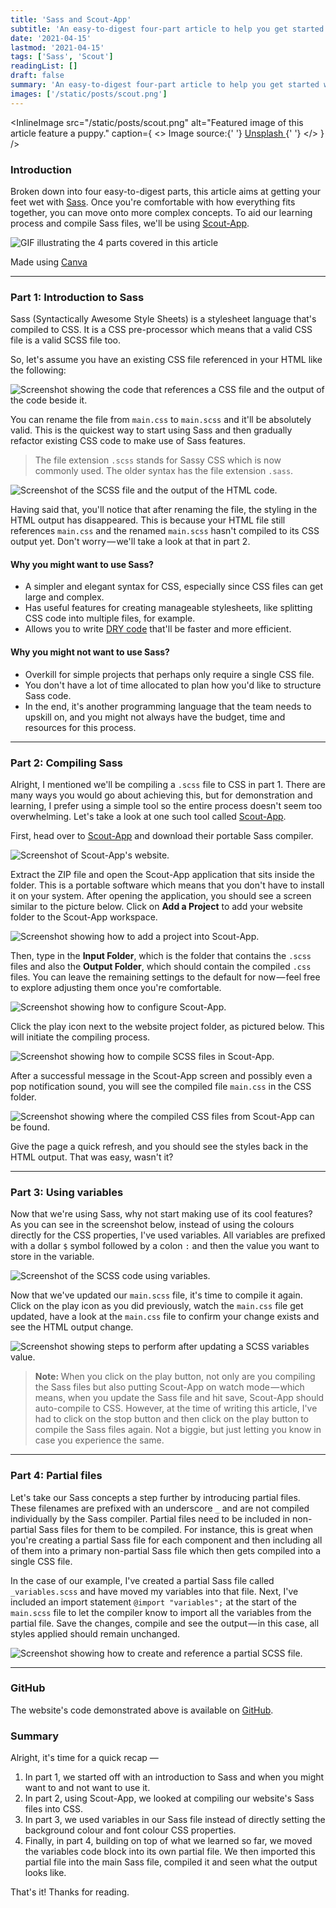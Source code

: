 ```yaml
---
title: 'Sass and Scout-App'
subtitle: 'An easy-to-digest four-part article to help you get started with Sass'
date: '2021-04-15'
lastmod: '2021-04-15'
tags: ['Sass', 'Scout']
readingList: []
draft: false
summary: 'An easy-to-digest four-part article to help you get started with Sass'
images: ['/static/posts/scout.png']
---
```


<InlineImage
  src="/static/posts/scout.png"
  alt="Featured image of this article feature a puppy."
  caption={
    <>
      Image source:{' '}
      <a href="https://unsplash.com/photos/white-black-and-brown-corgi-puppy-bQaAJCbNq3g">
        Unsplash
      </a>{' '}
    </>
  }
/>

### Introduction

Broken down into four easy-to-digest parts, this article aims at getting your feet wet with [Sass](https://sass-lang.com/). Once you're comfortable with how everything fits together, you can move onto more complex concepts. To aid our learning process and compile Sass files, we'll be using [Scout-App](https://scout-app.io/).

![GIF illustrating the 4 parts covered in this article](/static/posts/1_txUEftBXiP-jJVYPn1JoNA.gif)

Made using [Canva](https://www.canva.com/)

---

### Part 1: Introduction to Sass

Sass (Syntactically Awesome Style Sheets) is a stylesheet language that's compiled to CSS. It is a CSS pre-processor which means that a valid CSS file is a valid SCSS file too.

So, let's assume you have an existing CSS file referenced in your HTML like the following:

![Screenshot showing the code that references a CSS file and the output of the code beside it.](/static/posts/1_uHMWQbgoGb5UDBVBWcQtfQ.png)

You can rename the file from `main.css` to `main.scss` and it'll be absolutely valid. This is the quickest way to start using Sass and then gradually refactor existing CSS code to make use of Sass features.

> The file extension `.scss` stands for Sassy CSS which is now commonly used. The older syntax has the file extension `.sass`.

![Screenshot of the SCSS file and the output of the HTML code.](/static/posts/1_JjuHijKl4uV0AQtDmbpchA.png)

Having said that, you'll notice that after renaming the file, the styling in the HTML output has disappeared. This is because your HTML file still references `main.css` and the renamed `main.scss` hasn't compiled to its CSS output yet. Don't worry — we'll take a look at that in part 2.

#### Why you might want to use Sass?

- A simpler and elegant syntax for CSS, especially since CSS files can get large and complex.
- Has useful features for creating manageable stylesheets, like splitting CSS code into multiple files, for example.
- Allows you to write [DRY code](https://en.wikipedia.org/wiki/Don%27t_repeat_yourself) that'll be faster and more efficient.

#### Why you might not want to use Sass?

- Overkill for simple projects that perhaps only require a single CSS file.
- You don't have a lot of time allocated to plan how you'd like to structure Sass code.
- In the end, it's another programming language that the team needs to upskill on, and you might not always have the budget, time and resources for this process.

---

### Part 2: Compiling Sass

Alright, I mentioned we'll be compiling a `.scss` file to CSS in part 1. There are many ways you would go about achieving this, but for demonstration and learning, I prefer using a simple tool so the entire process doesn't seem too overwhelming. Let's take a look at one such tool called [Scout-App](https://scout-app.io/).

First, head over to [Scout-App](https://scout-app.io/) and download their portable Sass compiler.

![Screenshot of Scout-App's website.](/static/posts/1_h4UdFESde6p33-cDkVijjQ.png)

Extract the ZIP file and open the Scout-App application that sits inside the folder. This is a portable software which means that you don't have to install it on your system. After opening the application, you should see a screen similar to the picture below. Click on **Add a Project** to add your website folder to the Scout-App workspace.

![Screenshot showing how to add a project into Scout-App.](/static/posts/1_EOOjlybuGN_IVRaLF772EA.png)

Then, type in the **Input Folder**, which is the folder that contains the `.scss` files and also the **Output Folder**, which should contain the compiled `.css` files. You can leave the remaining settings to the default for now — feel free to explore adjusting them once you're comfortable.

![Screenshot showing how to configure Scout-App.](/static/posts/1_R6Bo3euGd2Ixn50g9ly3pg.png)

Click the play icon next to the website project folder, as pictured below. This will initiate the compiling process.

![Screenshot showing how to compile SCSS files in Scout-App.](/static/posts/1_AoPk4gPWq1d2kpHSS5Ypjw.png)

After a successful message in the Scout-App screen and possibly even a pop notification sound, you will see the compiled file `main.css` in the CSS folder.

![Screenshot showing where the compiled CSS files from Scout-App can be found.](/static/posts/1_Y37-YYjAC1zAL79VQhvJDg.png)

Give the page a quick refresh, and you should see the styles back in the HTML output. That was easy, wasn't it?

---

### Part 3: Using variables

Now that we're using Sass, why not start making use of its cool features? As you can see in the screenshot below, instead of using the colours directly for the CSS properties, I've used variables. All variables are prefixed with a dollar `$` symbol followed by a colon `:` and then the value you want to store in the variable.

![Screenshot of the SCSS code using variables.](/static/posts/1_NgOwFFzpudtHrrGzUsPSyg.png)

Now that we've updated our `main.scss` file, it's time to compile it again. Click on the play icon as you did previously, watch the `main.css` file get updated, have a look at the `main.css` file to confirm your change exists and see the HTML output change.

![Screenshot showing steps to perform after updating a SCSS variables value.](/static/posts/1_GnelV8q7OfEbv1jxMSz2mw.png)

> **Note:&#x20;**&#x57;hen you click on the play button, not only are you compiling the Sass files but also putting Scout-App on watch mode — which means, when you update the Sass file and hit save, Scout-App should auto-compile to CSS. However, at the time of writing this article, I've had to click on the stop button and then click on the play button to compile the Sass files again. Not a biggie, but just letting you know in case you experience the same.

---

### Part 4: Partial files

Let's take our Sass concepts a step further by introducing partial files. These filenames are prefixed with an underscore `_` and are not compiled individually by the Sass compiler. Partial files need to be included in non-partial Sass files for them to be compiled. For instance, this is great when you're creating a partial Sass file for each component and then including all of them into a primary non-partial Sass file which then gets compiled into a single CSS file.

In the case of our example, I've created a partial Sass file called `_variables.scss` and have moved my variables into that file. Next, I've included an import statement `@import "variables";` at the start of the `main.scss` file to let the compiler know to import all the variables from the partial file. Save the changes, compile and see the output — in this case, all styles applied should remain unchanged.

![Screenshot showing how to create and reference a partial SCSS file.](/static/posts/1_HcgNO-2ib6KP0-9EmnoxGw.png)

---

### GitHub

The website's code demonstrated above is available on [GitHub](https://github.com/ClydeDz/sass-demo-website).

### Summary

Alright, it's time for a quick recap —

1. In part 1, we started off with an introduction to Sass and when you might want to and not want to use it.
2. In part 2, using Scout-App, we looked at compiling our website's Sass files into CSS.
3. In part 3, we used variables in our Sass file instead of directly setting the background colour and font colour CSS properties.
4. Finally, in part 4, building on top of what we learned so far, we moved the variables code block into its own partial file. We then imported this partial file into the main Sass file, compiled it and seen what the output looks like.

That's it! Thanks for reading.
